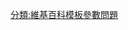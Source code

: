 {{polluted category}}
{{Wikipedia category|hidden=yes|tracking=yes}}
{{empty category}}

[[分類:維基百科模板參數問題|分類:維基百科模板參數問題]]